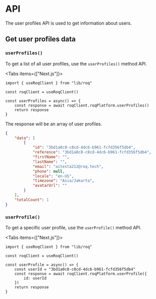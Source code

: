 
# API

The user profiles API is used to get information about users.

## Get user profiles data

### `userProfiles()`

To get a list of all user profiles, use the `userProfiles()` method API. 

<Tabs items={["Next.js"]}>
<Tab>
```tsx
import { useRoqClient } from "lib/roq"

const roqClient = useRoqClient()

const userProfiles = async() => {
    const response = await roqClient.roqPlatform.userProfiles()
    return response
}
```

The response will be an array of user profiles.

```json
{
    "data": [
        {
            "id": "3bd1a0c8-c8cd-4dc6-b961-fcfd356f5db4",
            "reference": "3bd1a0c8-c8cd-4dc6-b961-fcfd356f5db4",
            "firstName": "",
            "lastName": "",
            "email": "aitesta212@roq.tech",
            "phone": null,
            "locale": "en-US",
            "timezone": "Asia/Jakarta",
            "avatarUrl": ""
        }
    ],
    "totalCount": 1
}
```
</Tab>
</Tabs>

### `userProfile()`

To get a specific user profile, use the `userProfile()` method API. 

<Tabs items={["Next.js"]}>
<Tab>
```tsx
import { useRoqClient } from "lib/roq"

const roqClient = useRoqClient()

const userProfile = async() => {
    const userId = "3bd1a0c8-c8cd-4dc6-b961-fcfd356f5db4"
    const response = await roqClient.roqPlatform.userProfile({
		id: userId
    })
    return response
}
```
</Tab>
</Tabs>

